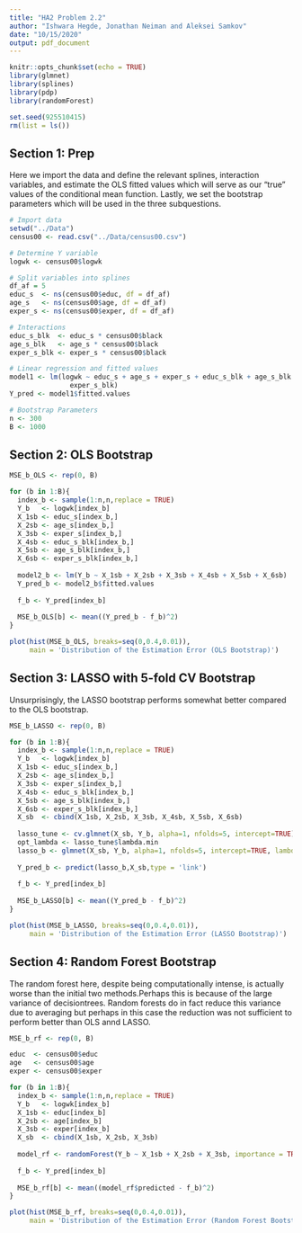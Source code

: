 ```yaml
---
title: "HA2 Problem 2.2"
author: "Ishwara Hegde, Jonathan Neiman and Aleksei Samkov"
date: "10/15/2020"
output: pdf_document
---
```

```r
knitr::opts_chunk$set(echo = TRUE)
library(glmnet)
library(splines)
library(pdp)
library(randomForest)

set.seed(925510415)
rm(list = ls())
```

## Section 1: Prep
Here we import the data and define the relevant splines, interaction variables, 
and estimate the OLS fitted values which will serve as our "true" values of the
conditional mean function.  Lastly, we set the bootstrap parameters which will 
be used in the three subquestions.


```r
# Import data 
setwd("../Data")
census00 <- read.csv("../Data/census00.csv")

# Determine Y variable
logwk <- census00$logwk

# Split variables into splines
df_af = 5
educ_s  <- ns(census00$educ, df = df_af)
age_s   <- ns(census00$age, df = df_af)
exper_s <- ns(census00$exper, df = df_af)

# Interactions
educ_s_blk  <- educ_s * census00$black
age_s_blk   <- age_s * census00$black
exper_s_blk <- exper_s * census00$black

# Linear regression and fitted values
model1 <- lm(logwk ~ educ_s + age_s + exper_s + educ_s_blk + age_s_blk +
               exper_s_blk)
Y_pred <- model1$fitted.values

# Bootstrap Parameters
n <- 300
B <- 1000
```

## Section 2: OLS Bootstrap

```r
MSE_b_OLS <- rep(0, B)

for (b in 1:B){
  index_b <- sample(1:n,n,replace = TRUE)
  Y_b   <- logwk[index_b]
  X_1sb <- educ_s[index_b,]
  X_2sb <- age_s[index_b,]
  X_3sb <- exper_s[index_b,]
  X_4sb <- educ_s_blk[index_b,]
  X_5sb <- age_s_blk[index_b,]
  X_6sb <- exper_s_blk[index_b,]
  
  model2_b <- lm(Y_b ~ X_1sb + X_2sb + X_3sb + X_4sb + X_5sb + X_6sb)
  Y_pred_b <- model2_b$fitted.values
  
  f_b <- Y_pred[index_b]
  
  MSE_b_OLS[b] <- mean((Y_pred_b - f_b)^2)
}

plot(hist(MSE_b_OLS, breaks=seq(0,0.4,0.01)), 
     main = 'Distribution of the Estimation Error (OLS Bootstrap)')
```

## Section 3: LASSO with 5-fold CV Bootstrap
Unsurprisingly, the LASSO bootstrap performs somewhat better compared to 
the OLS bootstrap.  

```r
MSE_b_LASSO <- rep(0, B)

for (b in 1:B){
  index_b <- sample(1:n,n,replace = TRUE)
  Y_b   <- logwk[index_b]
  X_1sb <- educ_s[index_b,]
  X_2sb <- age_s[index_b,]
  X_3sb <- exper_s[index_b,]
  X_4sb <- educ_s_blk[index_b,]
  X_5sb <- age_s_blk[index_b,]
  X_6sb <- exper_s_blk[index_b,]
  X_sb  <- cbind(X_1sb, X_2sb, X_3sb, X_4sb, X_5sb, X_6sb)
  
  lasso_tune <- cv.glmnet(X_sb, Y_b, alpha=1, nfolds=5, intercept=TRUE)
  opt_lambda <- lasso_tune$lambda.min
  lasso_b <- glmnet(X_sb, Y_b, alpha=1, nfolds=5, intercept=TRUE, lambda=opt_lambda)
  
  Y_pred_b <- predict(lasso_b,X_sb,type = 'link')
  
  f_b <- Y_pred[index_b]
  
  MSE_b_LASSO[b] <- mean((Y_pred_b - f_b)^2)
}

plot(hist(MSE_b_LASSO, breaks=seq(0,0.4,0.01)),
     main = 'Distribution of the Estimation Error (LASSO Bootstrap)')
```

## Section 4: Random Forest Bootstrap
The random forest here, despite being computationally intense, is actually
worse than the initial two methods.Perhaps this is because of the large 
variance of decisiontrees. Random forests do in fact reduce this variance due 
to averaging but perhaps in this case the reduction was not sufficient to 
perform better than OLS annd LASSO.

```r
MSE_b_rf <- rep(0, B)

educ  <- census00$educ
age   <- census00$age
exper <- census00$exper

for (b in 1:B){
  index_b <- sample(1:n,n,replace = TRUE)
  Y_b   <- logwk[index_b]
  X_1sb <- educ[index_b]
  X_2sb <- age[index_b]
  X_3sb <- exper[index_b]
  X_sb  <- cbind(X_1sb, X_2sb, X_3sb)
  
  model_rf <- randomForest(Y_b ~ X_1sb + X_2sb + X_3sb, importance = TRUE)
  
  f_b <- Y_pred[index_b]
  
  MSE_b_rf[b] <- mean((model_rf$predicted - f_b)^2)
}

plot(hist(MSE_b_rf, breaks=seq(0,0.4,0.01)), 
     main = 'Distribution of the Estimation Error (Random Forest Bootstrap)')

```